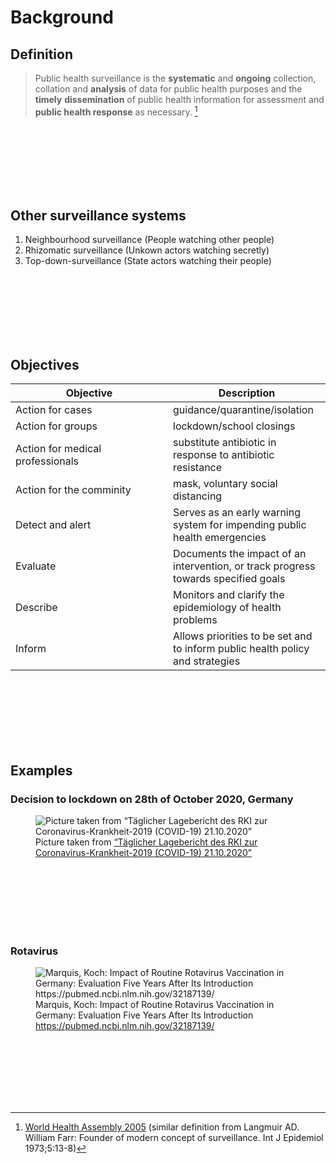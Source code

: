 # Background {.unnumbered}

## Definition
>  Public health surveillance is the __systematic__ and __ongoing__ collection, collation and __analysis__ of data for public health purposes and the __timely__ __dissemination__ of public health information for assessment and __public health response__ as necessary.
^[[World Health Assembly 2005](https://apps.who.int/gb/ebwha/pdf_files/WHA58-REC1/english/A58_2005_REC1-en.pdf) (similar definition from Langmuir AD. William Farr: Founder of modern concept of surveillance. Int J Epidemiol 1973;5:13-8)]

<br><br><br><br><br><br>


## Other surveillance systems
1. Neighbourhood surveillance (People watching other people)
2. Rhizomatic surveillance (Unkown actors watching secretly)
3. Top-down-surveillance (State actors watching their people)

<br><br><br><br><br><br>


## Objectives

|Objective|Description|
|---|---|
|Action for cases| guidance/quarantine/isolation |
|Action for groups| lockdown/school closings |
|Action for medical professionals| substitute antibiotic in response to antibiotic resistance |
|Action for the comminity| mask, voluntary social distancing |
|Detect and alert|Serves as an early warning system for impending public health emergencies|
|Evaluate|Documents the impact of an intervention, or track progress towards specified goals|
|Describe|Monitors and clarify the epidemiology of health problems|
|Inform|Allows priorities to be set and to inform public health policy and strategies|

<br><br><br><br><br><br>

## Examples

### Decision to lockdown on 28th of October 2020, Germany 

![Picture taken from ["Täglicher Lagebericht des RKI zur Coronavirus-Krankheit-2019 (COVID-19) 21.10.2020"](https://www.rki.de/DE/Content/InfAZ/N/Neuartiges_Coronavirus/Situationsberichte/Okt_2020/2020-10-21-de.pdf?__blob=publicationFile)](../img/corona_okt_2020_germany.png)

<br><br><br><br><br><br>


### Rotavirus
![Marquis, Koch: Impact of Routine Rotavirus Vaccination in Germany: Evaluation Five Years After Its Introduction [https://pubmed.ncbi.nlm.nih.gov/32187139/](https://pubmed.ncbi.nlm.nih.gov/32187139/)](../img/background_rota.png)

<br><br><br><br><br><br>


